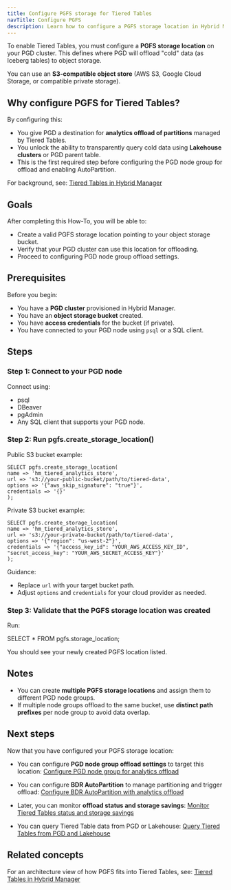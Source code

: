 ```yaml
---
title: Configure PGFS storage for Tiered Tables
navTitle: Configure PGFS
description: Learn how to configure a PGFS storage location in Hybrid Manager to use for Tiered Table offloading.
---
```



To enable Tiered Tables, you must configure a **PGFS storage location** on your PGD cluster. This defines where PGD will offload "cold" data (as Iceberg tables) to object storage.

You can use an **S3-compatible object store** (AWS S3, Google Cloud Storage, or compatible private storage).

## Why configure PGFS for Tiered Tables?

By configuring this:

- You give PGD a destination for **analytics offload of partitions** managed by Tiered Tables.
- You unlock the ability to transparently query cold data using **Lakehouse clusters** or PGD parent table.
- This is the first required step before configuring the PGD node group for offload and enabling AutoPartition.

For background, see:
[Tiered Tables in Hybrid Manager](../tiered_tables)

## Goals

After completing this How-To, you will be able to:

- Create a valid PGFS storage location pointing to your object storage bucket.
- Verify that your PGD cluster can use this location for offloading.
- Proceed to configuring PGD node group offload settings.

## Prerequisites

Before you begin:

- You have a **PGD cluster** provisioned in Hybrid Manager.
- You have an **object storage bucket** created.
- You have **access credentials** for the bucket (if private).
- You have connected to your PGD node using `psql` or a SQL client.

## Steps

### Step 1: Connect to your PGD node

Connect using:

- psql
- DBeaver
- pgAdmin
- Any SQL client that supports your PGD node.

### Step 2: Run pgfs.create_storage_location()

Public S3 bucket example:
```
SELECT pgfs.create_storage_location(
name => 'hm_tiered_analytics_store',
url => 's3://your-public-bucket/path/to/tiered-data',
options => '{"aws_skip_signature": "true"}',
credentials => '{}'
);
```

Private S3 bucket example:
```
SELECT pgfs.create_storage_location(
name => 'hm_tiered_analytics_store',
url => 's3://your-private-bucket/path/to/tiered-data',
options => '{"region": "us-west-2"}',
credentials => '{"access_key_id": "YOUR_AWS_ACCESS_KEY_ID", "secret_access_key": "YOUR_AWS_SECRET_ACCESS_KEY"}'
);
```

Guidance:

- Replace `url` with your target bucket path.
- Adjust `options` and `credentials` for your cloud provider as needed.

### Step 3: Validate that the PGFS storage location was created

Run:

SELECT * FROM pgfs.storage_location;

You should see your newly created PGFS location listed.

## Notes

- You can create **multiple PGFS storage locations** and assign them to different PGD node groups.
- If multiple node groups offload to the same bucket, use **distinct path prefixes** per node group to avoid data overlap.

## Next steps

Now that you have configured your PGFS storage location:

- You can configure **PGD node group offload settings** to target this location:
[Configure PGD node group for analytics offload](./configure-tiered-offload)

- You can configure **BDR AutoPartition** to manage partitioning and trigger offload:
[Configure BDR AutoPartition with analytics offload](./configure-tiered-autopartition)

- Later, you can monitor **offload status and storage savings**:
[Monitor Tiered Tables status and storage savings](./monitor-tiered-tables)

- You can query Tiered Table data from PGD or Lakehouse:
[Query Tiered Tables from PGD and Lakehouse](./query-tiered-tables)

## Related concepts

For an architecture view of how PGFS fits into Tiered Tables, see:
[Tiered Tables in Hybrid Manager](../tiered_tables)
